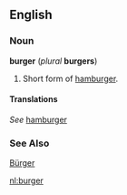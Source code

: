 ==English==
===Noun===
'''burger''' (''plural'' '''burgers''')

#Short form of [[hamburger]].

====Translations====
''See'' [[hamburger]]
===See Also===
[[Bürger]]

[[nl:burger]]